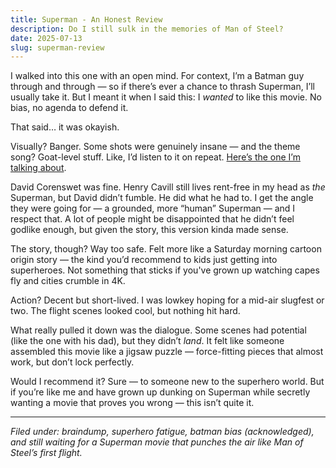 ```yaml
---
title: Superman - An Honest Review
description: Do I still sulk in the memories of Man of Steel?
date: 2025-07-13
slug: superman-review
---
```


I walked into this one with an open mind. For context, I’m a Batman guy through and through — so if there’s ever a chance to thrash Superman, I’ll usually take it. But I meant it when I said this: I _wanted_ to like this movie. No bias, no agenda to defend it.

That said… it was okayish.

Visually? Banger. Some shots were genuinely insane — and the theme song? Goat-level stuff. Like, I’d listen to it on repeat. [Here’s the one I’m talking about](https://open.spotify.com/track/16TmU1IOCBQxBSF5qb3GWt?si=414646e86ef544b2).

David Corenswet was fine. Henry Cavill still lives rent-free in my head as _the_ Superman, but David didn’t fumble. He did what he had to. I get the angle they were going for — a grounded, more “human” Superman — and I respect that. A lot of people might be disappointed that he didn’t feel godlike enough, but given the story, this version kinda made sense.

The story, though? Way too safe. Felt more like a Saturday morning cartoon origin story — the kind you’d recommend to kids just getting into superheroes. Not something that sticks if you've grown up watching capes fly and cities crumble in 4K.

Action? Decent but short-lived. I was lowkey hoping for a mid-air slugfest or two. The flight scenes looked cool, but nothing hit hard.

What really pulled it down was the dialogue. Some scenes had potential (like the one with his dad), but they didn’t _land_. It felt like someone assembled this movie like a jigsaw puzzle — force-fitting pieces that almost work, but don’t lock perfectly.

Would I recommend it? Sure — to someone new to the superhero world. But if you’re like me and have grown up dunking on Superman while secretly wanting a movie that proves you wrong — this isn’t quite it.

---

_Filed under: braindump, superhero fatigue, batman bias (acknowledged), and still waiting for a Superman movie that punches the air like Man of Steel’s first flight._
